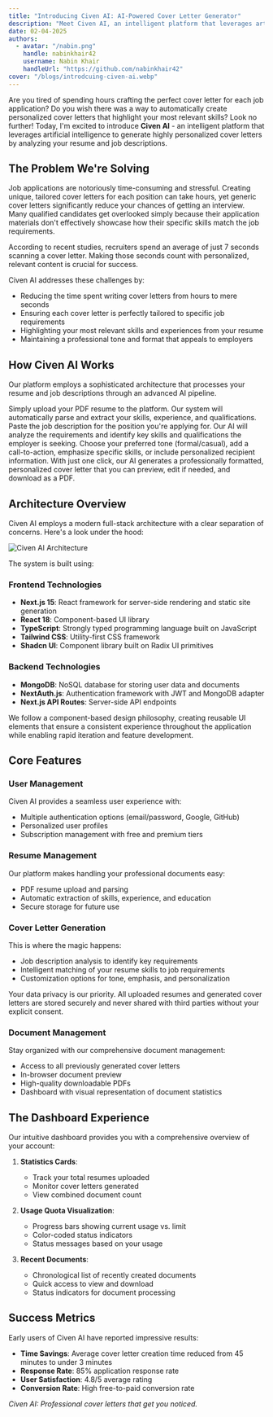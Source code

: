 ```yaml
---
title: "Introducing Civen AI: AI-Powered Cover Letter Generator"
description: "Meet Civen AI, an intelligent platform that leverages artificial intelligence to generate personalized cover letters by analyzing resumes and job descriptions, helping job seekers stand out in competitive markets."
date: 02-04-2025
authors:
  - avatar: "/nabin.png"
    handle: nabinkhair42
    username: Nabin Khair
    handleUrl: "https://github.com/nabinkhair42"
cover: "/blogs/introdcuing-civen-ai.webp"
---
```


Are you tired of spending hours crafting the perfect cover letter for each job application? Do you wish there was a way to automatically create personalized cover letters that highlight your most relevant skills? Look no further! Today, I'm excited to introduce **Civen AI** - an intelligent platform that leverages artificial intelligence to generate highly personalized cover letters by analyzing your resume and job descriptions.

## The Problem We're Solving

Job applications are notoriously time-consuming and stressful. Creating unique, tailored cover letters for each position can take hours, yet generic cover letters significantly reduce your chances of getting an interview. Many qualified candidates get overlooked simply because their application materials don't effectively showcase how their specific skills match the job requirements.

<Note>
According to recent studies, recruiters spend an average of just 7 seconds scanning a cover letter. Making those seconds count with personalized, relevant content is crucial for success.
</Note>

Civen AI addresses these challenges by:

- Reducing the time spent writing cover letters from hours to mere seconds
- Ensuring each cover letter is perfectly tailored to specific job requirements
- Highlighting your most relevant skills and experiences from your resume
- Maintaining a professional tone and format that appeals to employers

## How Civen AI Works

Our platform employs a sophisticated architecture that processes your resume and job descriptions through an advanced AI pipeline.

<Stepper>
<StepperItem title="Upload Your Resume">
Simply upload your PDF resume to the platform. Our system will automatically parse and extract your skills, experience, and qualifications.
</StepperItem>

<StepperItem title="Enter Job Description">
Paste the job description for the position you're applying for. Our AI will analyze the requirements and identify key skills and qualifications the employer is seeking.
</StepperItem>

<StepperItem title="Customize Options">
Choose your preferred tone (formal/casual), add a call-to-action, emphasize specific skills, or include personalized recipient information.
</StepperItem>

<StepperItem title="Generate & Download">
With just one click, our AI generates a professionally formatted, personalized cover letter that you can preview, edit if needed, and download as a PDF.
</StepperItem>
</Stepper>

## Architecture Overview

Civen AI employs a modern full-stack architecture with a clear separation of concerns. Here's a look under the hood:

![Civen AI Architecture](/blogs/Civen-AI-Architecture.png)

The system is built using:

### Frontend Technologies
- **Next.js 15**: React framework for server-side rendering and static site generation
- **React 18**: Component-based UI library
- **TypeScript**: Strongly typed programming language built on JavaScript
- **Tailwind CSS**: Utility-first CSS framework
- **Shadcn UI**: Component library built on Radix UI primitives

### Backend Technologies
- **MongoDB**: NoSQL database for storing user data and documents
- **NextAuth.js**: Authentication framework with JWT and MongoDB adapter
- **Next.js API Routes**: Server-side API endpoints

<Note type="success" title="Development Approach">
We follow a component-based design philosophy, creating reusable UI elements that ensure a consistent experience throughout the application while enabling rapid iteration and feature development.
</Note>

## Core Features

### User Management

Civen AI provides a seamless user experience with:

- Multiple authentication options (email/password, Google, GitHub)
- Personalized user profiles
- Subscription management with free and premium tiers

### Resume Management

Our platform makes handling your professional documents easy:

- PDF resume upload and parsing
- Automatic extraction of skills, experience, and education
- Secure storage for future use

### Cover Letter Generation

This is where the magic happens:

- Job description analysis to identify key requirements
- Intelligent matching of your resume skills to job requirements
- Customization options for tone, emphasis, and personalization

<Note type="warning" title="Privacy First">
Your data privacy is our priority. All uploaded resumes and generated cover letters are stored securely and never shared with third parties without your explicit consent.
</Note>

### Document Management

Stay organized with our comprehensive document management:

- Access to all previously generated cover letters
- In-browser document preview
- High-quality downloadable PDFs
- Dashboard with visual representation of document statistics

## The Dashboard Experience

Our intuitive dashboard provides you with a comprehensive overview of your account:

1. **Statistics Cards**: 
   - Track your total resumes uploaded
   - Monitor cover letters generated
   - View combined document count

2. **Usage Quota Visualization**:
   - Progress bars showing current usage vs. limit
   - Color-coded status indicators
   - Status messages based on your usage

3. **Recent Documents**:
   - Chronological list of recently created documents
   - Quick access to view and download
   - Status indicators for document processing

## Success Metrics

Early users of Civen AI have reported impressive results:

- **Time Savings**: Average cover letter creation time reduced from 45 minutes to under 3 minutes
- **Response Rate**: 85% application response rate
- **User Satisfaction**: 4.8/5 average rating
- **Conversion Rate**: High free-to-paid conversion rate


*Civen AI: Professional cover letters that get you noticed.*


